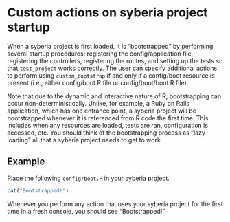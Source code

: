 <!--
%\VignetteEngine{knitr}
%\VignetteIndexEntry{Custom actions on syberia project startup}
-->

# Custom actions on syberia project startup

When a syberia project is first loaded, it is "bootstrapped" by performing
several startup procedures: registering the config/application file,
registering the controllers, registering the routes, and setting up
the tests so that `test_project` works correctly. The user
can specify additional actions to perform using `custom_bootstrap`
if and only if a config/boot resource is present (i.e., either
config/boot.R file or config/boot/boot.R file).

Note that due to the dynamic and interactive nature of R, bootstrapping
can occur non-deterministically. Unlike, for example, a Ruby on Rails application,
which has one entrance point, a syberia project will be bootstrapped
whenever it is referenced from R code the first time. This includes when
any resources are loaded, tests are ran, configuration is accessed, etc.
You should think of the bootstrapping process as "lazy loading" all that
a syberia project needs to get to work.

Example
------

Place the following `config/boot.R` in your syberia project.

```r
cat("Bootstrapped!")
```

Whenever you perform any action that uses your syberia project for the first
time in a fresh console, you should see "Bootstrapped!"

